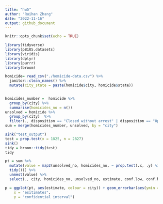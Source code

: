 ```yaml
---
title: "hw5"
author: "Ruihan Zhang"
date: "2022-11-16"
output: github_document
---
```


```r
knitr::opts_chunk$set(echo = TRUE)
```

```r
library(tidyverse)
library(p8105.datasets)
library(viridis)
library(dplyr)
library(purrr)
library(broom)
```

```r
homicide= read_csv("./homicide-data.csv") %>% 
  janitor::clean_names() %>% 
  mutate(city_state = paste(homicide$city, homicide$state))
  
```
```r
homicides_number =  homicide %>% 
  group_by(city) %>% 
  summarise(homicides_no = n())
unsolved = homicide %>% 
  group_by(city)  %>% 
  filter(., disposition == "Closed without arrest" | disposition == "Open/No arrest" ) %>% summarise(unsolved_no = n())
sum = merge(homicides_number, unsolved, by = "city")

```
```r
sink("test_output")
test = prop.test(x = 1825, n = 2827) 
sink()
tidy = broom::tidy(test)
tidy
```




```r
pt = sum %>% 
  mutate(value = map2(unsolved_no, homicides_no, ~ prop.test(.x, .y) %>% 
  tidy())) %>% 
  unnest(value) %>% 
  select(., city, homicides_no, unsolved_no, estimate, conf.low, conf.high)
```

```r
p = ggplot(pt, aes(estimate, colour = city)) + geom_errorbar(aes(ymin = conf.low, ymax = conf.high),width = 0.2) + labs(title = "the estimates and CIs for each city",
    x = "esitimates",
    y = "confidential interval")
```


